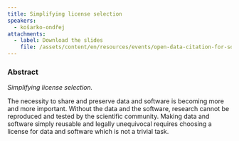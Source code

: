 ```yaml
---
title: Simplifying license selection
speakers:
  - košarko-ondřej
attachments:
  - label: Download the slides
    file: /assets/content/en/resources/events/open-data-citation-for-social-science-and-humanities/sessions/4/presentations/1/5.2-Kosarko.pdf
---
```

### Abstract

*Simplifying license selection.*

The necessity to share and preserve data and software is becoming more and more important. Without the data and the software, research cannot be reproduced and tested by the scientific community. Making data and software simply reusable and legally unequivocal requires choosing a license for data and software which is not a trivial task.
